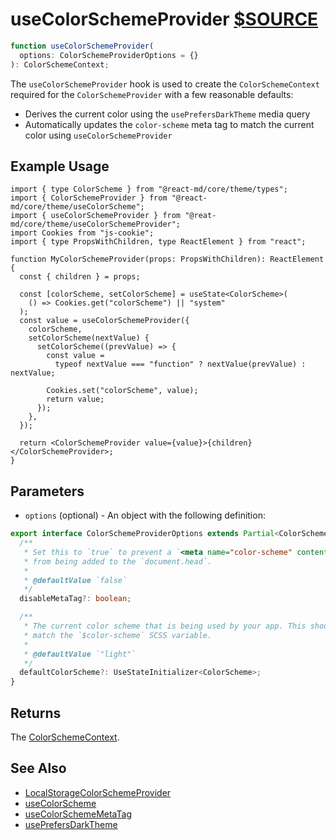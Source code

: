 # useColorSchemeProvider [$SOURCE](packages/core/src/theme/useColorSchemeProvider.ts)

```ts disableTransform
function useColorSchemeProvider(
  options: ColorSchemeProviderOptions = {}
): ColorSchemeContext;
```

The `useColorSchemeProvider` hook is used to create the `ColorSchemeContext` required
for the `ColorSchemeProvider` with a few reasonable defaults:

- Derives the current color using the `usePrefersDarkTheme` media query
- Automatically updates the `color-scheme` meta tag to match the current color
  using `useColorSchemeProvider`

## Example Usage

```tsx
import { type ColorScheme } from "@react-md/core/theme/types";
import { ColorSchemeProvider } from "@react-md/core/theme/useColorScheme";
import { useColorSchemeProvider } from "@reat-md/core/theme/useColorSchemeProvider";
import Cookies from "js-cookie";
import { type PropsWithChildren, type ReactElement } from "react";

function MyColorSchemeProvider(props: PropsWithChildren): ReactElement {
  const { children } = props;

  const [colorScheme, setColorScheme] = useState<ColorScheme>(
    () => Cookies.get("colorScheme") || "system"
  );
  const value = useColorSchemeProvider({
    colorScheme,
    setColorScheme(nextValue) {
      setColorScheme((prevValue) => {
        const value =
          typeof nextValue === "function" ? nextValue(prevValue) : nextValue;

        Cookies.set("colorScheme", value);
        return value;
      });
    },
  });

  return <ColorSchemeProvider value={value}>{children}</ColorSchemeProvider>;
}
```

## Parameters

- `options` (optional) - An object with the following definition:

```ts disableTransform
export interface ColorSchemeProviderOptions extends Partial<ColorSchemeState> {
  /**
   * Set this to `true` to prevent a `<meta name="color-scheme" content="{COLOR_SCHEME}">`
   * from being added to the `document.head`.
   *
   * @defaultValue `false`
   */
  disableMetaTag?: boolean;

  /**
   * The current color scheme that is being used by your app. This should
   * match the `$color-scheme` SCSS variable.
   *
   * @defaultValue `"light"`
   */
  defaultColorScheme?: UseStateInitializer<ColorScheme>;
}
```

## Returns

The [ColorSchemeContext](./use-color-scheme).

## See Also

- [LocalStorageColorSchemeProvider](/components/color-scheme-provider#local-storage-example)
- [useColorScheme](./use-color-scheme)
- [useColorSchemeMetaTag](./use-color-scheme-meta-tag)
- [usePrefersDarkTheme](./use-prefers-dark-theme)
